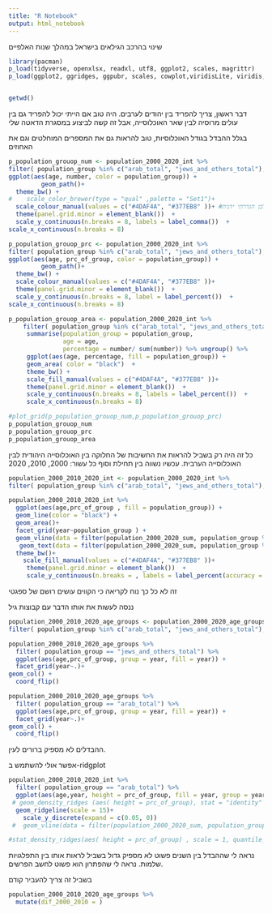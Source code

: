 ```yaml
---
title: "R Notebook"
output: html_notebook
---
```


שינוי בהרכב הגילאים בישראל במהלך שנות האלפיים

```r

library(pacman)
p_load(tidyverse, openxlsx, readxl, utf8, ggplot2, scales, magrittr)
p_load(ggplot2, ggridges, ggpubr, scales, cowplot,viridisLite, viridis, RColorBrewer,ggsci,ggthemes,patchwork,scales )


getwd()

```

דבר ראשון, צריך להפריד בין יהודים לערבים. היה טוב אם הייתי יכול להפריד גם בין עולים מרוסיה לבין שאר האוכלוסייה, אבל זה קשה לביצוע במסגרת הדאטה שלי

בגלל ההבדל בגודל האוכלוסיות, טוב להראות גם את המספרים המוחלטים וגם את האחוזים

```r

p_population_grouop_num <- population_2000_2020_int %>%
filter( population_group %in% c("arab_total", "jews_and_others_total"), year == 2020  ) %>%
ggplot(aes(age, number, color = population_group)) +
         geom_path()+
  theme_bw() +
#    scale_color_brewer(type = "qual" ,palette = "Set1")+
  scale_colour_manual(values = c("#4DAF4A", "#377EB8" ))+ #השתמשתי בהגדרה ידנית מתוך הפלטה כדי שהצבעים יתאימו אינטואיטיבית כחול יהודים וירוק ערבים. היה טוב אם הייתה דרך לדלג על צבע בפלטה אבל לא מצאתי כזאת ולכן הגדרתי ידנית
  theme(panel.grid.minor = element_blank())  +
  scale_y_continuous(n.breaks = 8, labels = label_comma())  + 
scale_x_continuous(n.breaks = 8) 

p_population_grouop_prc <- population_2000_2020_int %>%
filter( population_group %in% c("arab_total", "jews_and_others_total"), year == 2020  ) %>%
ggplot(aes(age, prc_of_group, color = population_group)) +
         geom_path()+
  theme_bw() +
  scale_colour_manual(values = c("#4DAF4A", "#377EB8" ))+
  theme(panel.grid.minor = element_blank())  +
  scale_y_continuous(n.breaks = 8, label = label_percent())  + 
scale_x_continuous(n.breaks = 8) 

p_population_grouop_area <- population_2000_2020_int %>%
    filter( population_group %in% c("arab_total", "jews_and_others_total"), year == 2020  ) %>% group_by( age) %>%
     summarise(population_group = population_group,
               age = age,
               percentage = number/ sum(number)) %>% ungroup() %>%
     ggplot(aes(age, percentage, fill = population_group)) +
     geom_area( color = "black")  +
     theme_bw() +
     scale_fill_manual(values = c("#4DAF4A", "#377EB8" ))+
     theme(panel.grid.minor = element_blank())  +
     scale_y_continuous(n.breaks = 8, labels = label_percent())  + 
     scale_x_continuous(n.breaks = 8) 

#plot_grid(p_population_grouop_num,p_population_grouop_prc)
p_population_grouop_num
p_population_grouop_prc
p_population_grouop_area


```

כל זה היה רק בשביל להראות את החשיבות של החלוקה בין האוכלוסייה היהודית לבין האוכלוסייה הערבית. עכשיו נשווה בין תחילת וסוף כל עשור: 2000, 2010, 2020

```r
population_2000_2010_2020_int <- population_2000_2020_int %>%
filter( population_group %in% c("arab_total", "jews_and_others_total"), year %in%c(2000, 2010,2020) )    

population_2000_2010_2020_int %>%
  ggplot(aes(age,prc_of_group , fill = population_group)) +
  geom_line(color = "black") +
  geom_area()+
  facet_grid(year~population_group ) +
  geom_vline(data = filter(population_2000_2020_sum, population_group %in% c("arab_total", "jews_and_others_total"), year  %in%c(2000, 2010,2020)), aes( xintercept = median), color = "white",  size = 0.5) +
   geom_text(data = filter(population_2000_2020_sum, population_group %in% c("arab_total", "jews_and_others_total"), year  %in%c(2000, 2010,2020)), aes( x = median,y = 0.01, label = round(median) ), color = "white", nudge_x = 5) +
  theme_bw()+
    scale_fill_manual(values = c("#4DAF4A", "#377EB8" ))+
     theme(panel.grid.minor = element_blank())  +
     scale_y_continuous(n.breaks = , labels = label_percent(accuracy = 1))  
```

זה לא כל כך נוח לקריאה כי הקווים עושים רושם של ספגטי

ננסה לעשות את אותו הדבר עם קבוצות גיל

```r
population_2000_2010_2020_age_groups <- population_2000_2020_age_groups %>%
filter( population_group %in% c("arab_total", "jews_and_others_total"), year %in%c(2000, 2010,2020), !(age  %in% c("TOTAL", "90+", "95+", "90-94") )    )

population_2000_2010_2020_age_groups %>%
  filter( population_group == "jews_and_others_total") %>%
  ggplot(aes(age,prc_of_group, group = year, fill = year)) +
  facet_grid(year~.)+
geom_col() +
  coord_flip()

population_2000_2010_2020_age_groups %>%
  filter( population_group == "arab_total") %>%
  ggplot(aes(age,prc_of_group, group = year, fill = year)) +
  facet_grid(year~.)+
geom_col() +
  coord_flip()


```

ההבדלים לא מספיק ברורים לעין.

אפשר אולי להשתמש ב-ridgplot

```r



population_2000_2010_2020_int %>%
  filter( population_group == "arab_total") %>%
  ggplot(aes(age,year, height = prc_of_group, fill = year, group = year)) +
 # geom_density_ridges (aes( height = prc_of_group), stat = "identity" , scale = 1)
  geom_ridgeline(scale = 15)+
    scale_y_discrete(expand = c(0.05, 0)) 
 #  geom_vline(data = filter(population_2000_2020_sum, population_group == "arab_total", year  %in%c(2000, 2010,2020)), aes( xintercept = median), color = "black",  size = 1) נראה שזה לא יכול לעבוד עם גרף קווי מפה. 

#stat_density_ridges(aes( height = prc_of_group) , scale = 1, quantile_lines = TRUE, quantiles = 2)
```

נראה לי שההבדל בין השנים פשוט לא מספיק גדול בשביל לראות אותו בין התפלגויות שלמות. נראה לי שהפתרון הוא פשוט לחשב הפרשים.

בשביל זה צריך להעביר קודם

```r
population_2000_2010_2020_age_groups %>%
  mutate(dif_2000_2010 = )
```
